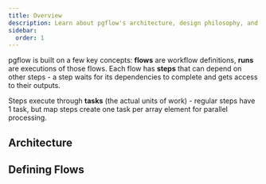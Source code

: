 ```yaml
---
title: Overview
description: Learn about pgflow's architecture, design philosophy, and key concepts
sidebar:
  order: 1
---
```



pgflow is built on a few key concepts: **flows** are workflow definitions, **runs** are executions of those flows. Each flow has **steps** that can depend on other steps - a step waits for its dependencies to complete and gets access to their outputs.

Steps execute through **tasks** (the actual units of work) - regular steps have 1 task, but map steps create one task per array element for parallel processing.

## Architecture

<CardGrid>
  <LinkCard
    title="How pgflow Works"
    href="/concepts/how-pgflow-works/"
    description="A gentle, 10-minute introduction to pgflow's architecture, state model, and execution cycle"
  />
  <LinkCard
    title="Three-layer architecture"
    href="/concepts/three-layer-architecture/"
    description="Deep dive into pgflow's separation of concerns: DSL, SQL Core, and Worker layers"
  />
  <LinkCard
    title="Data Model"
    href="/concepts/data-model/"
    description="Understanding pgflow's database schema design and table relationships"
  />
</CardGrid>

## Defining Flows

<CardGrid>
  <LinkCard
    title="Understanding flows"
    href="/concepts/understanding-flows/"
    description="Learn how flows work in pgflow, from syntax to execution"
  />
  <LinkCard
    title="Map Steps"
    href="/concepts/map-steps/"
    description="Understanding parallel array processing with map steps in pgflow workflows"
  />
  <LinkCard
    title="Context object"
    href="/concepts/context-object/"
    description="Understanding how pgflow provides platform resources to handlers through context"
  />
  <LinkCard
    title="Naming steps"
    href="/concepts/naming-steps/"
    description="Best practices for naming flows and steps"
  />
</CardGrid>
